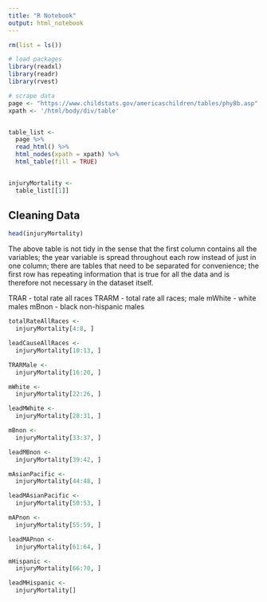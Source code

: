 ```yaml
---
title: "R Notebook"
output: html_notebook
---
```



```r

rm(list = ls())

# load packages
library(readxl)
library(readr)
library(rvest)

# scrape data
page <- "https://www.childstats.gov/americaschildren/tables/phy8b.asp"
xpath <- '/html/body/div/table'


table_list <-
  page %>%
  read_html() %>%
  html_nodes(xpath = xpath) %>%
  html_table(fill = TRUE)


injuryMortality <-
  table_list[[1]]

```

## Cleaning Data

```r

head(injuryMortality)

```

The above table is not tidy in the sense that the first column contains all the variables; the year variable is spread throughout each row instead of just in one column; there are tables that need to be separated for convenience; the first row has repeating information that is true for all the data and is therefore not necessary in the dataset itself.

TRAR - total rate all races
TRARM - total rate all races; male
mWhite - white males
mBnon - black non-hispanic males

```r

totalRateAllRaces <-
  injuryMortality[4:8, ]

leadCauseAllRaces <-
  injuryMortality[10:13, ]

TRARMale <-
  injuryMortality[16:20, ]

mWhite <-
  injuryMortality[22:26, ]

leadMWhite <-
  injuryMortality[28:31, ]

mBnon <-
  injuryMortality[33:37, ]

leadMBnon <-
  injuryMortality[39:42, ]

mAsianPacific <-
  injuryMortality[44:48, ]

leadMAsianPacific <-
  injuryMortality[50:53, ]

mAPnon <-
  injuryMortality[55:59, ]

leadMAPnon <-
  injuryMortality[61:64, ]

mHispanic <-
  injuryMortality[66:70, ]

leadMHispanic <-
  injuryMortality[]



```












































